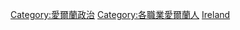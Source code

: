 {{Commonscat|Politicians of Ireland}}

[[Category:愛爾蘭政治|Category:愛爾蘭政治]]
[[Category:各職業愛爾蘭人|Category:各職業愛爾蘭人]]
[[Category:欧洲各国政治人物|Ireland]]
